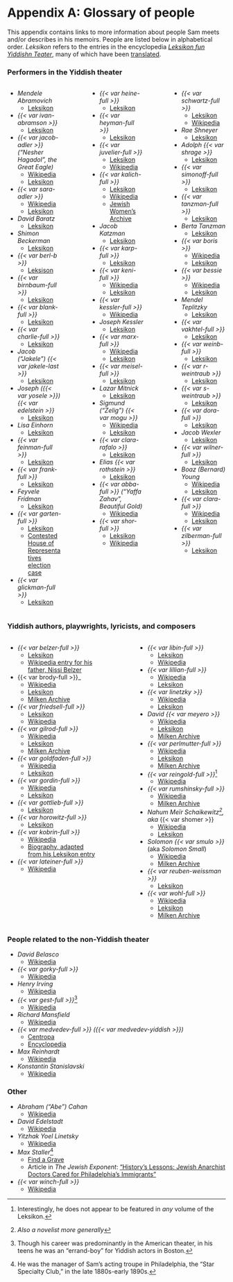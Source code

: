 # Appendix A: Glossary of people {.unnumbered}

This appendix contains links to more information about people Sam meets and/or describes in his memoirs.
People are listed below in alphabetical order.
_Leksikon_ refers to the entries in the encyclopedia [_Leksikon fun Yiddishn Teater_](https://en.wikipedia.org/wiki/Leksikon_fun_yidishn_teater), many of which have been [translated](https://www.museumoffamilyhistory.com/yt/lex-biography.htm).

### Performers in the Yiddish theater

:::: {.columns}

::: {.column width="30%"}


- _Mendele Abramovich_
  - [Leksikon](https://www.museumoffamilyhistory.com/yt/lex/A/abramovich-max.htm)
- _{{< var ivan-abramson >}}_
  - [Leksikon](https://www.museumoffamilyhistory.com/yt/lex/A/abramson-ivan.htm)
- _{{< var jacob-adler >}} ("Nesher Hagadol", the Great Eagle)_
  - [Wikipedia](https://en.wikipedia.org/wiki/Jacob_Pavlovich_Adler)
  - [Leksikon](https://www.museumoffamilyhistory.com/yt/lex/A/adler-jacob-p.htm)
- _{{< var sara-adler >}}_
  - [Wikipedia](https://en.wikipedia.org/wiki/Sara_Adler)
  - [Leksikon](https://www.museumoffamilyhistory.com/yt/lex/A/adler-sarah.htm)
- _David Baratz_
  - [Leksikon](https://www.museumoffamilyhistory.com/yt/lex/B/baratz-david.htm)
- _Shimon Beckerman_
  - [Leksikon](https://www.museumoffamilyhistory.com/yt/lex/B/bekerman-simeon.htm)
- _{{< var berl-b >}}_
  - [Leksison](https://www.museumoffamilyhistory.com/yt/lex/B/bernstein-berl.htm)
- _{{< var birnbaum-full >}}_
  - [Leksikon](https://www.museumoffamilyhistory.com/yt/lex/B/birnbaum-louis.htm)
- _{{< var blank-full >}}_
  - [Leksikon](https://www.museumoffamilyhistory.com/yt/lex/B/blank-leon.htm)
- _{{< var charlie-full >}}_
  - [Leksikon](https://www.museumoffamilyhistory.com/yt/lex/C/cohan-charlie.htm)
- _Jacob ("Jakele") {{< var jakele-last >}}_
  - [Leksikon](https://www.museumoffamilyhistory.com/yt/lex/C/cone-jacob.htm)
- _Joseph ({{< var yosele >}}) {{< var edelstein >}}_
  - [Leksikon](https://www.museumoffamilyhistory.com/yt/lex/E/edelstein-joseph.htm)
- _Lisa Einhorn_
  - [Leksikon](https://www.museumoffamilyhistory.com/yt/lex/E/einhorn-lisa.htm)
- _{{< var feinman-full >}}_
  - [Leksikon](https://www.museumoffamilyhistory.com/yt/lex/F/feinman-sigmund.htm)
- _{{< var frank-full >}}_
  - [Leksikon](https://www.museumoffamilyhistory.com/yt/lex/F/frank-jacob.htm)
- _Feyvele Fridman_
  - [Leksikon](https://www.museumoffamilyhistory.com/yt/lex/F/fridman-feyvele.htm)
- _{{< var garten-full >}}_
  - [Leksikon](https://www.museumoffamilyhistory.com/yt/lex/G/gartenstein-jacob.htm)
  - [Contested House of Representatives election case](https://www.amazon.com/Contested-Election-Jacob-Gartenstein-Adolph-Sabath/dp/0265117615)
- _{{< var glickman-full >}}_
  - [Leksikon](https://www.museumoffamilyhistory.com/yt/lex/G/glickman-elias.htm)
:::

::: {.column width="5%"}
:::

::: {.column width="30%"}

- _{{< var heine-full >}}_
  - [Leksikon](https://www.museumoffamilyhistory.com/yt/lex/H/heine-chaimovich-morris.htm)
- _{{< var heyman-full >}}_
  - [Leksikon](https://www.museumoffamilyhistory.com/yt/lex/H/heyman-louis.htm)
- _{{< var juvelier-full >}}_
  - [Leksikon](https://www.museumoffamilyhistory.com/yt/lex/J/juvelier-kalmen.htm)
  - [Wikipedia](https://en.wikipedia.org/wiki/Kalman_Juvelier)
- _{{< var kalich-full >}}_
  - [Leksikon](https://www.museumoffamilyhistory.com/yt/lex/K/kalich-bertha.htm)
  - [Wikipedia](https://en.wikipedia.org/wiki/Bertha_Kalich)
  - [Jewish Women's Archive](https://jwa.org/encyclopedia/article/kalich-bertha)
- _Jacob Katzman_
  - [Leksikon](https://www.museumoffamilyhistory.com/yt/lex/K/katzman-jacob.htm)
- _{{< var karp-full >}}_
  - [Leksikon](https://www.museumoffamilyhistory.com/yt/lex/K/karp-max.htm)
- _{{< var keni-full >}}_
  - [Wikipedia](https://en.wikipedia.org/wiki/Keni_Liptzin)
  - [Leksikon](https://www.museumoffamilyhistory.com/yt/lex/L/lipzin-keni.htm)
- _{{< var kessler-full >}}_
  - [Wikipedia](https://en.wikipedia.org/wiki/David_Kessler_(actor))
- _Joseph Kessler_
  - [Leksikon](https://www.museumoffamilyhistory.com/yt/lex/K/kessler-joseph.htm)
- _{{< var marx-full >}}_
  - [Wikipedia](https://en.wikipedia.org/wiki/Rudolph_Marks)
  - [Leksikon](https://www.museumoffamilyhistory.com/yt/lex/M/marks-rudolph.htm)
- _{{< var meisel-full >}}_
  - [Leksikon](https://www.museumoffamilyhistory.com/yt/lex/M/meisel-hyman.htm)
- _Lazar Mitnick_
  - [Leksikon](https://www.museumoffamilyhistory.com/yt/lex/M/mitnick-leiser.htm)
- _Sigmund ("Zelig") {{< var mogu >}}_
  - [Wikipedia](https://en.wikipedia.org/wiki/Sigmund_Mogulesko)
  - [Leksikon](https://www.museumoffamilyhistory.com/yt/lex/M/mogulesko-sigmund.htm)
- _{{< var clara-rafalo >}}_
  - [Leksikon](https://www.museumoffamilyhistory.com/yt/lex/R/rafalo-clara.htm)
- _Elias {{< var rothstein >}}_
  - [Leksikon](https://www.museumoffamilyhistory.com/yt/lex/R/rothstein-elias.htm)
- _{{< var abba-full >}} ("Yaffa Zahav", Beautiful Gold)_
  - [Wikipedia](https://en.wikipedia.org/wiki/Abba_Schoengold)
- _{{< var shor-full >}}_
  - [Leksikon](https://www.museumoffamilyhistory.com/yt/lex/S/schorr-anshel.htm)
  - [Wikipedia](https://en.wikipedia.org/wiki/Anshel_Schorr)

:::

::: {.column width="5%"}
:::

::: {.column width="30%"}

- _{{< var schwartz-full >}}_
  - [Leksikon](https://www.museumoffamilyhistory.com/yt/lex/S/schwartz-maurice.htm)
  - [Wikipedia](https://en.wikipedia.org/wiki/Maurice_Schwartz)
- _Rae Shneyer_
  - [Leksikon](https://www.museumoffamilyhistory.com/yt/lex/S/shneyer-rae.htm)
- _Adolph {{< var shrage >}}_
  - [Leksikon](https://www.museumoffamilyhistory.com/yt/lex/S/shrage-adolph.htm)
- _{{< var simonoff-full >}}_
  - [Leksikon](https://www.museumoffamilyhistory.com/yt/lex/S/simonoff-moshe.htm)
- _{{< var tanzman-full >}}_
  - [Leksikon](https://www.museumoffamilyhistory.com/yt/lex/T/tanzman-avraham-itzhak.htm)
- _Berta Tanzman_
  - [Leksikon](https://www.museumoffamilyhistory.com/yt/lex/T/tanzman-berta.htm)
- _{{< var boris >}}_
  - [Wikipedia](https://en.wikipedia.org/wiki/Boris_Thomashefsky)
  - [Leksikon](https://www.museumoffamilyhistory.com/yt/lex/T/thomashefsky-boris.htm)
- _{{< var bessie >}}_
  - [Wikipedia](https://en.wikipedia.org/wiki/Bessie_Thomashefsky)
  - [Leksikon](https://www.museumoffamilyhistory.com/yt/lex/T/thomashefsky-bessie.htm)
- _Mendel Teplitzky_
  - [Leksikon](https://www.museumoffamilyhistory.com/yt/lex/T/teplitzky-mendel.htm)
- _{{< var vakhtel-full >}}_
  - [Leksikon](https://www.museumoffamilyhistory.com/yt/lex/V/vakhtel-yosef.htm)
- _{{< var weinb-full >}}_
  - [Leksikon](https://www.museumoffamilyhistory.com/yt/lex/W/weinblatt-israel.htm)
- _{{< var r-weintraub >}}_
  - [Leksikon](https://www.museumoffamilyhistory.com/yt/lex/W/weintraub-rebecca.htm)
- _{{< var s-weintraub >}}_
  - [Leksikon](https://www.museumoffamilyhistory.com/yt/lex/W/weintraub-sigmund.htm)
- _{{< var dora-full >}}_
  - [Leksikon](https://www.museumoffamilyhistory.com/yt/lex/W/weissman-dora.htm)
- _Jacob Wexler_
  - [Leksikon](https://www.museumoffamilyhistory.com/yt/lex/W/wexler-jacob.htm)
- _{{< var wilner-full >}}_
  - [Leksikon](https://www.museumoffamilyhistory.com/yt/lex/W/wilner-max-r.htm)
- _Boaz (Bernard) Young_
  - [Wikipedia](https://en.wikipedia.org/wiki/Boaz_Young)
  - [Leksikon](https://www.museumoffamilyhistory.com/yt/lex/Y/young-bernard.htm)
- _{{< var clara-full >}}_
  - [Wikipedia](https://en.wikipedia.org/wiki/Clara_Young_(Yiddish_theater))
  - [Leksikon](https://www.museumoffamilyhistory.com/yt/lex/Y/young-clara.htm)
- _{{< var zilberman-full >}}_
  - [Leksikon](https://www.museumoffamilyhistory.com/yt/lex/Z/zilberman-moshe.htm)

:::

::::


### Yiddish authors, playwrights, lyricists, and composers

:::: {.columns}

::: {.column width="40%"}


- _{{< var belzer-full >}}_
  - [Leksikon](https://www.museumoffamilyhistory.com/yt/lex/B/belzer-yudl.htm)
  - [Wikipedia entry for his father, Nissi Belzer](https://en.wikipedia.org/wiki/Nissan_Spivak)
- {{< var brody-full >}}_
  - [Wikipedia](https://en.wikipedia.org/wiki/Joseph_Brody)
  - [Leksikon](https://www.museumoffamilyhistory.com/yt/lex/B/brody-joseph.htm)
  - [Milken Archive](https://www.milkenarchive.org/artists/view/joseph-brody)
- _{{< var friedsell-full >}}_
  - [Leksikon](https://www.museumoffamilyhistory.com/yt/lex/F/friedsell-louis.htm)
  - [Wikipedia](https://en.wikipedia.org/wiki/Louis_Friedsell)
- _{{< var gilrod-full >}}_
  - [Wikipedia](https://www.google.com/url?q=https://en.wikipedia.org/wiki/Louis_Gilrod)
  - [Leksikon](https://www.museumoffamilyhistory.com/yt/lex/G/gilrod-louie.htm)
  - [Milken Archive](https://www.milkenarchive.org/artists/view/louis-gilrod)
- _{{< var goldfaden-full >}}_
  - [Wikipedia](href="https://en.wikipedia.org/wiki/Abraham_Goldfaden)
  - [Leksikon](https://www.museumoffamilyhistory.com/yt/lex/G/goldfaden-abraham.htm)
- _{{< var gordin-full >}}_
  - [Wikipedia](https://en.wikipedia.org/wiki/Jacob_Gordin)
  - [Leksikon](https://www.museumoffamilyhistory.com/yt/lex/G/gordin-jacob.htm)
- _{{< var gottlieb-full >}}_
  - [Leksikon](https://www.museumoffamilyhistory.com/yt/lex/G/gottlieb-leon.htm)
- _{{< var horowitz-full >}}_
  - [Leksikon](https://www.museumoffamilyhistory.com/yt/lex/H/horowitz-halevy-moshe-ish.htm)
- _{{< var kobrin-full >}}_
  - [Wikipedia](https://en.wikipedia.org/wiki/Leon_Kobrin)
  - [Biography, adapted from his Leksikon entry](https://congressforjewishculture.org/people/1471/Kobrin,%20Leon%20(March%2015,%201872–March%2031,%201946))
- _{{< var lateiner-full >}}_
  - [Wikipedia](https://en.wikipedia.org/wiki/Joseph_Lateiner)



:::

::: {.column width="10%"}

:::

::: {.column width="40%"}

- _{{< var libin-full >}}_
  - [Leksikon](https://www.museumoffamilyhistory.com/yt/lex/L/libin-z.htm)
  - [Wikipedia](https://en.wikipedia.org/wiki/Zalmon_Libin)
- _{{< var lillian-full >}}_
  - [Wikipedia](https://www.google.com/url?q=https://en.wikipedia.org/wiki/Isidore_Lillian)
  - [Leksikon](https://www.museumoffamilyhistory.com/yt/lex/L/lillian-isidore.htm)
- _{{< var linetzky >}}_
  - [Wikipedia](https://en.wikipedia.org/wiki/Yitzkhok_Yoel_Linetzky)
  - [Leksikon](https://www.museumoffamilyhistory.com/yt/lex/L/linetzky-isaac-joel.htm)
- _David {{< var meyero >}}_
  - [Wikipedia](https://en.wikipedia.org/wiki/David_Meyerowitz)
  - [Leksikon](https://www.museumoffamilyhistory.com/yt/lex/M/meyerowitz-david.htm)
  - [Milken Archive](https://www.milkenarchive.org/artists/view/david-meyerowitz)
- _{{< var perlmutter-full >}}_
  - [Wikipedia](https://en.wikipedia.org/wiki/Arnold_Perlmutter)
  - [Leksikon](https://www.museumoffamilyhistory.com/yt/lex/P/perlmutter-arnold.htm)
  - [Milken Archive](https://www.milkenarchive.org/artists/view/arnold-perlmutter)
- _{{< var reingold-full >}}_^[Interestingly, he does not appear to be featured in _any_ volume of the Leksikon.]
  - [Wikipedia](https://en.wikipedia.org/wiki/Isaac_Reingold)
- _{{< var rumshinsky-full >}}_
  - [Wikipedia](https://en.wikipedia.org/wiki/Joseph_Rumshinsky)
  - [Milken Archive](https://www.milkenarchive.org/artists/view/joseph-rumshinsky)
- _Nahum Meïr Schaikewitz^[_Also a novelist more generally_], aka_ {{< var shomer >}}
  - [Wikipedia](https://en.wikipedia.org/wiki/Nahum_Meir_Schaikewitz)
  - [Leksikon](https://www.museumoffamilyhistory.com/yt/lex/S/shomer-abraham.htm)
- _Solomon {{< var smulo >}}_ (aka _Solomon Small_)
  - [Wikipedia](https://en.wikipedia.org/wiki/Solomon_Smulewitz)
  - [Milken Archive](https://www.milkenarchive.org/artists/view/solomon-smulevitz)
- _{{< var reuben-weissman >}}_
  - [Leksikon](https://www.museumoffamilyhistory.com/yt/lex/W/weissman-reuben.htm)
- _{{< var wohl-full >}}_
  - [Wikipedia](https://en.wikipedia.org/wiki/Herman_Wohl)
  - [Leksikon](https://www.museumoffamilyhistory.com/yt/lex/W/wohl-herman.htm)
  - [Milken Archive](https://www.milkenarchive.org/artists/view/herman-wohl)

:::

:::


### People related to the non-Yiddish theater

- _David Belasco_
  - [Wikipedia](https://en.wikipedia.org/wiki/David_Belasco)
- _{{< var gorky-full >}}_
  - [Wikipedia](https://en.wikipedia.org/wiki/Maxim_Gorky)
- _Henry Irving_
  - [Wikipedia](https://en.wikipedia.org/wiki/Henry_Irving)
- _{{< var gest-full >}}_^[Though his career was predominantly in the American theater, in his teens he was an "errand-boy" for Yiddish actors in Boston.]
  - [Wikipedia](https://en.wikipedia.org/wiki/Morris_Gest)
- _Richard Mansfield_
  - [Wikipedia](https://en.wikipedia.org/wiki/Richard_Mansfield)
- _{{< var medvedev-full >}} ({{< var medvedev-yiddish >}})_
  - [Centropa](https://www.centropa.org/en/photo/mikhail-efimovich-medvedev-meer-haimovich-bernshtein-stage)
  - [Encyclopedia](https://www.encyclopedia.com/religion/encyclopedias-almanacs-transcripts-and-maps/medvedev-mikhail)
- _Max Reinhardt_
  - [Wikipedia](https://en.wikipedia.org/wiki/Max_Reinhardt)
- _Konstantin Stanislavski_
  - [Wikipedia](https://en.wikipedia.org/wiki/Konstantin_Stanislavski)

### Other

- _Abraham ("Abe") Cahan_
  - [Wikipedia](https://en.wikipedia.org/wiki/Abraham_Cahan)
- _David Edelstadt_
  - [Wikipedia](https://en.wikipedia.org/wiki/David_Edelstadt)
- _Yitzhak Yoel Linetsky_
  - [Wikipedia](https://en.wikipedia.org/wiki/Yitzkhok_Yoel_Linetzky)
- _Max Staller_^[He was the manager of Sam's acting troupe in Philadelphia, the "Star Specialty Club," in the late 1880s-early 1890s.]
  - [Find a Grave](https://www.findagrave.com/memorial/33506807/max-staller)
  - Article in _The Jewish Exponent_: ["History's Lessons: Jewish Anarchist Doctors Cared for Philadelphia's Immigrants"](https://www.jewishexponent.com/historys-lessons-jewish-anarchist-doctors-cared-for-philadelphias-immigrants/)
- _{{< var winch-full >}}_
  - [Wikipedia](https://en.wikipedia.org/wiki/Morris_Winchevsky)
